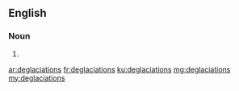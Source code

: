 ==English==

===Noun===
{{head|en}}

# {{plural of|deglaciation}}

[[ar:deglaciations]]
[[fr:deglaciations]]
[[ku:deglaciations]]
[[mg:deglaciations]]
[[my:deglaciations]]